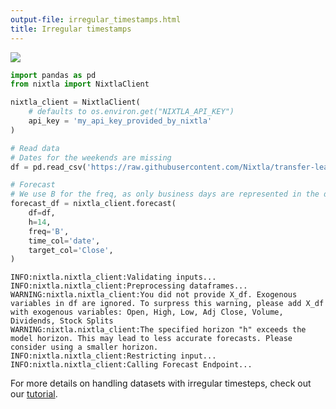 ```yaml
---
output-file: irregular_timestamps.html
title: Irregular timestamps
---
```



[![](https://colab.research.google.com/assets/colab-badge.svg)](https://colab.research.google.com/github/Nixtla/nixtla/blob/main/nbs/docs/capabilities/forecast/11_irregular_timestamps.ipynb)

```python
import pandas as pd
from nixtla import NixtlaClient
```


```python
nixtla_client = NixtlaClient(
    # defaults to os.environ.get("NIXTLA_API_KEY")
    api_key = 'my_api_key_provided_by_nixtla'
)
```


```python
# Read data
# Dates for the weekends are missing
df = pd.read_csv('https://raw.githubusercontent.com/Nixtla/transfer-learning-time-series/main/datasets/openbb/pltr.csv')

# Forecast
# We use B for the freq, as only business days are represented in the dataset
forecast_df = nixtla_client.forecast(
    df=df, 
    h=14, 
    freq='B',
    time_col='date', 
    target_col='Close',
)
```

``` text
INFO:nixtla.nixtla_client:Validating inputs...
INFO:nixtla.nixtla_client:Preprocessing dataframes...
WARNING:nixtla.nixtla_client:You did not provide X_df. Exogenous variables in df are ignored. To surpress this warning, please add X_df with exogenous variables: Open, High, Low, Adj Close, Volume, Dividends, Stock Splits
WARNING:nixtla.nixtla_client:The specified horizon "h" exceeds the model horizon. This may lead to less accurate forecasts. Please consider using a smaller horizon.
INFO:nixtla.nixtla_client:Restricting input...
INFO:nixtla.nixtla_client:Calling Forecast Endpoint...
```

For more details on handling datasets with irregular timesteps, check
out our
[tutorial](https://docs.nixtla.io/docs/tutorials-irregular_timestamps).


